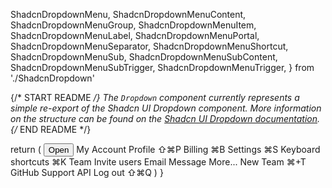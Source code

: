   ShadcnDropdownMenu,
  ShadcnDropdownMenuContent,
  ShadcnDropdownMenuGroup,
  ShadcnDropdownMenuItem,
  ShadcnDropdownMenuLabel,
  ShadcnDropdownMenuPortal,
  ShadcnDropdownMenuSeparator,
  ShadcnDropdownMenuShortcut,
  ShadcnDropdownMenuSub,
  ShadcnDropdownMenuSubContent,
  ShadcnDropdownMenuSubTrigger,
  ShadcnDropdownMenuTrigger,
} from './ShadcnDropdown'

{/* START README */}
The `Dropdown` component currently represents a simple re-export of the Shadcn UI Dropdown component. More information on the structure can be found on the [Shadcn UI Dropdown documentation](https://ui.shadcn.com/docs/components/dropdown-menu).
{/* END README */}

  return (
    <ShadcnDropdownMenu>
      <ShadcnDropdownMenuTrigger asChild>
        <Button variant="outline">Open</Button>
      </ShadcnDropdownMenuTrigger>
      <ShadcnDropdownMenuContent className="w-56" align="start">
        <ShadcnDropdownMenuLabel>My Account</ShadcnDropdownMenuLabel>
        <ShadcnDropdownMenuGroup>
          <ShadcnDropdownMenuItem>
            Profile
            <ShadcnDropdownMenuShortcut>⇧⌘P</ShadcnDropdownMenuShortcut>
          </ShadcnDropdownMenuItem>
          <ShadcnDropdownMenuItem>
            Billing
            <ShadcnDropdownMenuShortcut>⌘B</ShadcnDropdownMenuShortcut>
          </ShadcnDropdownMenuItem>
          <ShadcnDropdownMenuItem>
            Settings
            <ShadcnDropdownMenuShortcut>⌘S</ShadcnDropdownMenuShortcut>
          </ShadcnDropdownMenuItem>
          <ShadcnDropdownMenuItem>
            Keyboard shortcuts
            <ShadcnDropdownMenuShortcut>⌘K</ShadcnDropdownMenuShortcut>
          </ShadcnDropdownMenuItem>
        </ShadcnDropdownMenuGroup>
        <ShadcnDropdownMenuSeparator />
        <ShadcnDropdownMenuGroup>
          <ShadcnDropdownMenuItem>Team</ShadcnDropdownMenuItem>
          <ShadcnDropdownMenuSub>
            <ShadcnDropdownMenuSubTrigger>
              Invite users
            </ShadcnDropdownMenuSubTrigger>
            <ShadcnDropdownMenuPortal>
              <ShadcnDropdownMenuSubContent>
                <ShadcnDropdownMenuItem>Email</ShadcnDropdownMenuItem>
                <ShadcnDropdownMenuItem>Message</ShadcnDropdownMenuItem>
                <ShadcnDropdownMenuSeparator />
                <ShadcnDropdownMenuItem>More...</ShadcnDropdownMenuItem>
              </ShadcnDropdownMenuSubContent>
            </ShadcnDropdownMenuPortal>
          </ShadcnDropdownMenuSub>
          <ShadcnDropdownMenuItem>
            New Team
            <ShadcnDropdownMenuShortcut>⌘+T</ShadcnDropdownMenuShortcut>
          </ShadcnDropdownMenuItem>
        </ShadcnDropdownMenuGroup>
        <ShadcnDropdownMenuSeparator />
        <ShadcnDropdownMenuItem>GitHub</ShadcnDropdownMenuItem>
        <ShadcnDropdownMenuItem>Support</ShadcnDropdownMenuItem>
        <ShadcnDropdownMenuItem disabled>API</ShadcnDropdownMenuItem>
        <ShadcnDropdownMenuSeparator />
        <ShadcnDropdownMenuItem>
          Log out
          <ShadcnDropdownMenuShortcut>⇧⌘Q</ShadcnDropdownMenuShortcut>
        </ShadcnDropdownMenuItem>
      </ShadcnDropdownMenuContent>
    </ShadcnDropdownMenu>
  )
}
